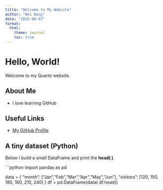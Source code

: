```yaml
---
title: "Welcome to My Website"
author: "Wei Wang"
date: "2025-09-07"
format:
  html:
    theme: journal
    toc: true
---
```


# Hello, World!
Welcome to my Quarto website.

## About Me
- I love learning GitHub

## Useful Links
- [My GitHub Profile](https://github.com/vivwang-code)

## A tiny dataset (Python)
Below I build a small DataFrame and print the **head( )**.

```python
import pandas as pd

data = {
    "month": ["Jan","Feb","Mar","Apr","May","Jun"],
    "visitors": [120, 150, 180, 160, 210, 240]
}
df = pd.DataFrame(data)
df.head()
